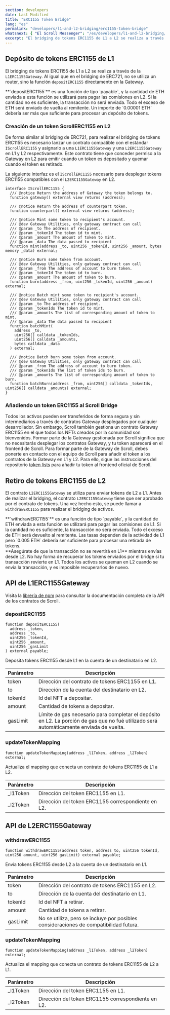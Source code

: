 ```yaml
---
section: developers
date: Last Modified
title: "ERC1155 Token Bridge"
lang: "es"
permalink: "developers/l1-and-l2-bridging/erc1155-token-bridge"
whatsnext: { "El Scroll Messenger": "/es/developers/l1-and-l2-bridging/the-scroll-messenger" }
excerpt: "El bridging de tokens ERC1155 de L1 a L2 se realiza a través del L1ERC1155Gateway."
---
```



## Depósito de tokens ERC1155 de L1

El bridging de tokens ERC1155 de L1 a L2 se realiza a través de la `L1ERC1155Gateway`. Al igual que en el bridging de ERC721, no se utiliza un router, sino la función `depositERC1155` directamente en la Gateway.

<Aside type="tip" title="">
  **`depositERC1155`** es una función de tipo `payable`, y la cantidad de ETH enviada a esta función se utilizará para pagar las comisiones
  en L2. Si la cantidad no es suficiente, la transacción no será enviada. Todo el exceso de ETH será enviado de vuelta al remitente.
  Un importe de `0.00001 ETH` debería ser más que suficiente para procesar un depósito de tokens.
</Aside>

### Creación de un token ScrollERC1155 en L2

De forma similar al bridging de ERC721, para realizar el bridging de tokens ERC1155 es necesario lanzar un contrato compatible con el estándar `IScrollERC1155` y asignarlo a una `L1ERC1155Gateway` y una `L2ERC1155Gateway` en L1 y L2 respectivamente. Este contrato tiene que conceder permiso a la Gateway en L2 para emitir cuando un token es depositado y quemar cuando el token es retirado.

La siguiente interfaz es el `IScrollERC1155` necesario para desplegar tokens ERC1155 compatibles con el `L2ERC1155Gateway` en L2.

```solidity
interface IScrollERC1155 {
  /// @notice Return the address of Gateway the token belongs to.
  function gateway() external view returns (address);

  /// @notice Return the address of counterpart token.
  function counterpart() external view returns (address);

  /// @notice Mint some token to recipient's account.
  /// @dev Gateway Utilities, only gateway contract can call
  /// @param _to The address of recipient.
  /// @param _tokenId The token id to mint.
  /// @param _amount The amount of token to mint.
  /// @param _data The data passed to recipient
  function mint(address _to, uint256 _tokenId, uint256 _amount, bytes memory _data) external;

  /// @notice Burn some token from account.
  /// @dev Gateway Utilities, only gateway contract can call
  /// @param _from The address of account to burn token.
  /// @param _tokenId The token id to burn.
  /// @param _amount The amount of token to burn.
  function burn(address _from, uint256 _tokenId, uint256 _amount) external;

  /// @notice Batch mint some token to recipient's account.
  /// @dev Gateway Utilities, only gateway contract can call
  /// @param _to The address of recipient.
  /// @param _tokenIds The token id to mint.
  /// @param _amounts The list of corresponding amount of token to mint.
  /// @param _data The data passed to recipient
  function batchMint(
    address _to,
    uint256[] calldata _tokenIds,
    uint256[] calldata _amounts,
    bytes calldata _data
  ) external;

  /// @notice Batch burn some token from account.
  /// @dev Gateway Utilities, only gateway contract can call
  /// @param _from The address of account to burn token.
  /// @param _tokenIds The list of token ids to burn.
  /// @param _amounts The list of corresponding amount of token to burn.
  function batchBurn(address _from, uint256[] calldata _tokenIds, uint256[] calldata _amounts) external;
}
```

### Añadiendo un token ERC1155 al Scroll Bridge

Todos los activos pueden ser transferidos de forma segura y sin intermediarios a través de contratos Gateway desplegados por cualquier desarrollador. Sin embargo, Scroll también gestiona un contrato Gateway ERC1155 en el que todos los NFTs creados por la comunidad son bienvenidos. Formar parte de la Gateway gestionada por Scroll significa que no necesitarás desplegar los contratos Gateway, y tu token aparecerá en el frontend de Scroll. Para formar parte de la Gateway de Scroll, debes ponerte en contacto con el equipo de Scroll para añadir el token a los contratos de la Gateway en L1 y L2. Para ello, sigue las instrucciones del repositorio [token lists](https://github.com/scroll-tech/token-list) para añadir tu token al frontend oficial de Scroll.

## Retiro de tokens ERC1155 de L2

El contrato `L2ERC1155Gateway` se utiliza para enviar tokens de L2 a L1. Antes de realizar el bridging, el contrato `L2ERC1155Gateway` tiene que ser aprobado por el contrato de tokens. Una vez hecho esto, se puede llamar a `withdrawERC1155` para realizar el bridging de activos.

<Aside type="tip" title="">
  **`withdrawERC1155`** es una función de tipo `payable`, y la cantidad de ETH enviada a esta función se utilizará para pagar las comisiones de L1. Si la cantidad no es suficiente, la transacción no será enviada. Todo el exceso de ETH será devuelto al remitente. Las tasas
  dependen de la actividad de L1 pero `0.005 ETH` debería ser suficiente para procesar una retirada de tokens.
</Aside>

<Aside type="caution" title="">
  **Asegúrate de que la transacción no se revertirá en L1** mientras envías desde L2. No hay forma de recuperar los tokens enviados por el bridge si
  tu transacción revierte en L1. Todos los activos se queman en L2 cuando se envía la transacción, y es imposible recuperarlos
  de nuevo.
</Aside>

## API de L1ERC1155Gateway

Visita la [librería de npm](https://www.npmjs.com/package/@scroll-tech/contracts?activeTab=code) para consultar la documentación completa de la API de los contratos de Scroll.

### depositERC1155

```solidity
function depositERC1155(
  address _token,
  address _to,
  uint256 _tokenId,
  uint256 _amount,
  uint256 _gasLimit
) external payable;
```

Deposita tokens ERC1155 desde L1 en la cuenta de un destinatario en L2.

| Parámetro | Descripción                                       |
| --------- | ------------------------------------------------- |
| token     | Dirección del contrato de tokens ERC1155 en L1.      |
| to        | Dirección de la cuenta del destinatario en L2.         |
| tokenId   | Id del NFT a depositar.                            |
| amount    | Cantidad de tokens a depositar.                  |
| gasLimit  | Límite de gas necesario para completar el depósito en L2. La porción de gas que no fué utilizado será automáticamente enviada de vuelta. |

### updateTokenMapping

```solidity
function updateTokenMapping(address _l1Token, address _l2Token) external;
```

Actualiza el mapping que conecta un contrato de tokens ERC1155 de L1 a L2.

| Parámetro | Descripción                                       |
| --------- | ------------------------------------------------- |
| \_l1Token | Dirección del token ERC1155 en L1.           |
| \_l2Token | Dirección del token ERC1155 correspondiente en L2. |

## API de L2ERC1155Gateway

### withdrawERC1155

```solidity
function withdrawERC1155(address token, address to, uint256 tokenId, uint256 amount, uint256 gasLimit) external payable;
```

Envía tokens ERC1155 desde L2 a la cuenta de un destinatario en L1.

| Parámetro | Descripción                                                              |
| --------- | ------------------------------------------------------------------------ |
| token     | Dirección del contrato de tokens ERC1155 en L2.                             |
| to        | Dirección de la cuenta del destinatario en L1.                                |
| tokenId   | Id del NFT a retirar.                                                  |
| amount    | Cantidad de tokens a retirar.                                        |
| gasLimit  | No se utiliza, pero se incluye por posibles consideraciones de compatibilidad futura. |

### updateTokenMapping

```solidity
function updateTokenMapping(address _l1Token, address _l2Token) external;
```

Actualiza el mapping que conecta un contrato de tokens ERC1155 de L2 a L1.

| Parámetro | Descripción                                       |
| --------- | ------------------------------------------------- |
| \_l1Token | Dirección del token ERC1155 en L1.            |
| \_l2Token | Dirección del token ERC1155 correspondiente en L2. |
